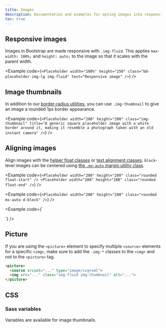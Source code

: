 ```yaml
---
title: Images
description: Documentation and examples for opting images into responsive behavior (so they never become wider than their parent) and add lightweight styles to them—all via classes.
toc: true
---
```


## Responsive images

Images in Bootstrap are made responsive with `.img-fluid`. This applies `max-width: 100%;` and `height: auto;` to the image so that it scales with the parent width.

<Example code={`<Placeholder width="100%" height="250" class="bd-placeholder-img-lg img-fluid" text="Responsive image" />`} />

## Image thumbnails

In addition to our [border-radius utilities]([[docsref:/utilities/borders]]), you can use `.img-thumbnail` to give an image a rounded 1px border appearance.

<Example code={`<Placeholder width="200" height="200" class="img-thumbnail" title="A generic square placeholder image with a white border around it, making it resemble a photograph taken with an old instant camera" />`} />

## Aligning images

Align images with the [helper float classes]([[docsref:/utilities/float]]) or [text alignment classes]([[docsref:/utilities/text#text-alignment]]). `block`-level images can be centered using [the `.mx-auto` margin utility class]([[docsref:/utilities/spacing#horizontal-centering]]).

<Example code={`<Placeholder width="200" height="200" class="rounded float-start" />
<Placeholder width="200" height="200" class="rounded float-end" />`} />

<Example code={`<Placeholder width="200" height="200" class="rounded mx-auto d-block" />`} />

<Example code={`<div class="text-center">
  <Placeholder width="200" height="200" class="rounded" />
</div>`} />

## Picture

If you are using the `<picture>` element to specify multiple `<source>` elements for a specific `<img>`, make sure to add the `.img-*` classes to the `<img>` and not to the `<picture>` tag.

```html
<picture>
  <source srcset="..." type="image/svg+xml">
  <img src="..." class="img-fluid img-thumbnail" alt="...">
</picture>
```

## CSS

### Sass variables

Variables are available for image thumbnails.

<ScssDocs name="thumbnail-variables" file="scss/_variables.scss" />
